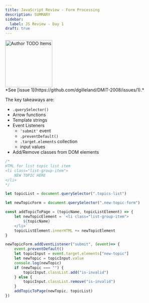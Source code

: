 ```yaml
---
title: JavaScript Review - Form Processing
description: SUMMARY
sidebar:
  label: JS Review - Day 1
draft: true
---
```



<Image src={todo} alt="Author TODO Items" class="float-end ml-3" width="150" />
<Aside title="Work-In-Progress (WIP)" type="caution">
*See [issue 1](https://github.com/dgilleland/DMIT-2008/issues/1).*
</Aside>



The key takeaways are:

- `.querySelector()`
- Arrow functions
- Template strings
- Event Listeners
  - `'submit'` event
  - `.preventDefault()`
  - `.target.elements` collection
  - input values
- Add/Remove classes from DOM elements

```js
/*
HTML for list topic list item
<li class="list-group-item">
    NEW TOPIC HERE
</li>
*/

let topicList = document.querySelector(".topics-list")

let newTopicForm = document.querySelector(".new-topic-form")

const addTopicToPage = (topicName, topicListElement) => {
    let newTopicElement = `<li class="list-group-item">
        ${topicName}
    </li>`
    topicListElement.innerHTML += newTopicElement
}

newTopicForm.addEventListener("submit", (event)=> {
    event.preventDefault()
    let topicInput = event.target.elements["new-topic"]
    let newTopic = topicInput.value
    console.log(newTopic)
    if (newTopic === "") {
        topicInput.classList.add("is-invalid")
    } else {
        topicInput.classList.remove("is-invalid")
    }
    addTopicToPage(newTopic, topicList)
})
```
